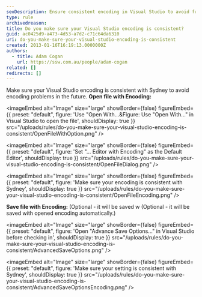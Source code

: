 ```yaml
---
seoDescription: Ensure consistent encoding in Visual Studio to avoid future encoding issues and maintain seamless collaboration with Sydney.
type: rule
archivedreason:
title: Do you make sure your Visual Studio encoding is consistent?
guid: ac0425d9-a473-4d53-a7d2-c71c64da6310
uri: do-you-make-sure-your-visual-studio-encoding-is-consistent
created: 2013-01-16T16:19:13.0000000Z
authors:
  - title: Adam Cogan
    url: https://ssw.com.au/people/adam-cogan
related: []
redirects: []
---
```


Make sure your Visual Studio encoding is consistent with Sydney to avoid encoding problems in the future.
**Open file with Encoding:**


<imageEmbed
  alt="Image"
  size="large"
  showBorder={false}
  figureEmbed={{
    preset: "default",
    figure: 'Use "Open With...&Figure: Use "Open With..." in Visual Studio to open the file',
    shouldDisplay: true
  }}
  src="/uploads/rules/do-you-make-sure-your-visual-studio-encoding-is-consistent/OpenFileWithOption.png"
/>


<imageEmbed
  alt="Image"
  size="large"
  showBorder={false}
  figureEmbed={{
    preset: "default",
    figure: 'Set "... Editor with Encoding" as the Default Editor',
    shouldDisplay: true
  }}
  src="/uploads/rules/do-you-make-sure-your-visual-studio-encoding-is-consistent/OpenFileDialog.png"
/>


<imageEmbed
  alt="Image"
  size="large"
  showBorder={false}
  figureEmbed={{
    preset: "default",
    figure: 'Make sure your encoding is consistent with Sydney',
    shouldDisplay: true
  }}
  src="/uploads/rules/do-you-make-sure-your-visual-studio-encoding-is-consistent/OpenFileEncoding.png"
/>

**Save file with Encoding:** (Optional - it will be saved w (Optional - it will be saved with opened encoding automatically.)


<imageEmbed
  alt="Image"
  size="large"
  showBorder={false}
  figureEmbed={{
    preset: "default",
    figure: 'Open "Advance Save Options..." in Visual Studio before checking in',
    shouldDisplay: true
  }}
  src="/uploads/rules/do-you-make-sure-your-visual-studio-encoding-is-consistent/AdvancedSaveOptions.png"
/>


<imageEmbed
  alt="Image"
  size="large"
  showBorder={false}
  figureEmbed={{
    preset: "default",
    figure: 'Make sure your setting is consistent with Sydney',
    shouldDisplay: true
  }}
  src="/uploads/rules/do-you-make-sure-your-visual-studio-encoding-is-consistent/AdvancedSaveOptionsEncoding.png"
/>